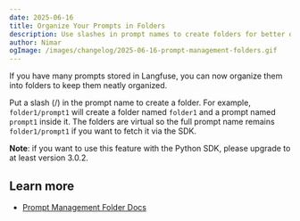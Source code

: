 ```yaml
---
date: 2025-06-16
title: Organize Your Prompts in Folders
description: Use slashes in prompt names to create folders for better organization.
author: Nimar
ogImage: /images/changelog/2025-06-16-prompt-management-folders.gif
---
```



<ChangelogHeader />

If you have many prompts stored in Langfuse, you can now organize them into folders to keep them neatly organized.

Put a slash (/) in the prompt name to create a folder. For example, `folder1/prompt1` will create a folder named `folder1` and a prompt named `prompt1` inside it.
The folders are virtual so the full prompt name remains `folder1/prompt1` if you want to fetch it via the SDK.

**Note**: if you want to use this feature with the Python SDK, please upgrade to at least version 3.0.2.

## Learn more

- [Prompt Management Folder Docs](/docs/prompt-management/features/folders)
